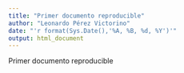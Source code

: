 ```yaml
---
title: "Primer documento reproducible"
author: "Leonardo Pérez Victorino"
date: "'r format(Sys.Date(),'%A, %B, %d, %Y')'"
output: html_document
---
```



Primer documento reproducible